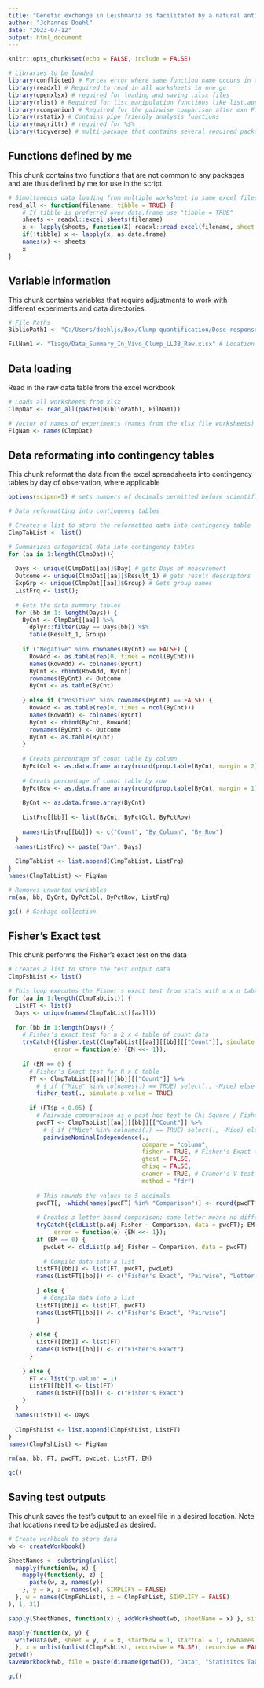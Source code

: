 ---
title: "Genetic exchange in Leishmania is facilitated by a natural antibody: Statistics"
author: "Johannes Doehl"
date: "2023-07-12"
output: html_document
---

```{r setup, include=FALSE}
knitr::opts_chunk$set(echo = FALSE, include = FALSE)

# Libraries to be loaded
library(conflicted) # Forces error where same function name occurs in different packages to force specification
library(readxl) # Required to read in all worksheets in one go
library(openxlsx) # required for loading and saving .xlsx files
library(rlist) # Required for list manipulation functions like list.append()
library(rcompanion) # Required for the pairwise comparison after mxn Fisher's Exact test [ pairwiseNominalIndependence() ]
library(rstatix) # Contains pipe friendly analysis functions
library(magrittr) # required for %$%
library(tidyverse) # multi-package that contains several required package inc. ggplot2, purrr, tipple, dplyr, etc.
```

## Functions defined by me

This chunk contains two functions that are not common to any packages and are thus defined by me for use in the script.

```{r Function-definition}
# Simultaneous data loading from multiple worksheet in same excel files
read_all <- function(filename, tibble = TRUE) {
    # If tibble is preferred over data.frame use "tibble = TRUE"
    sheets <- readxl::excel_sheets(filename)
    x <- lapply(sheets, function(X) readxl::read_excel(filename, sheet = X))
    if(!tibble) x <- lapply(x, as.data.frame)
    names(x) <- sheets
    x
}
```

## Variable information

This chunk contains variables that require adjustments to work with different experiments and data directories.

```{r Variable-information}
# File Paths
BiblioPath1 <- "C:/Users/doehljs/Box/Clump quantification/Dose response_Experiment/" # Root directory

FilNam1 <- "Tiago/Data_Summary_In_Vivo_Clump_LLJB_Raw.xlsx" # Location of raw data file
```

## Data loading

Read in the raw data table from the excel workbook

```{r Data-loading}
# Loads all worksheets from xlsx
ClmpDat <- read_all(paste0(BiblioPath1, FilNam1))

# Vector of names of experiments (names from the xlsx file worksheets)
FigNam <- names(ClmpDat)
```

## Data reformating into contingency tables 

This chunk reformat the data from the excel spreadsheets into contingency tables by day of observation, where applicable 

```{r Contingency-tables}
options(scipen=5) # sets numbers of decimals permitted before scientific nomenclature takes over

# Data reformatting into contingency tables

# Creates a list to store the reformatted data into contingency table
ClmpTabList <- list()

# Summarizes categorical data into contingency tables
for (aa in 1:length(ClmpDat)){
  
  Days <- unique(ClmpDat[[aa]]$Day) # gets Days of measurement
  Outcome <- unique(ClmpDat[[aa]]$Result_1) # gets result descriptors
  ExpGrp <- unique(ClmpDat[[aa]]$Group) # Gets group names
  ListFrq <- list();
  
  # Gets the data summary tables
  for (bb in 1: length(Days)) {
    ByCnt <- ClmpDat[[aa]] %>%
      dplyr::filter(Day == Days[bb]) %$%
      table(Result_1, Group)
    
    if ("Negative" %in% rownames(ByCnt) == FALSE) {
      RowAdd <- as.table(rep(0, times = ncol(ByCnt)))
      names(RowAdd) <- colnames(ByCnt)
      ByCnt <- rbind(RowAdd, ByCnt)
      rownames(ByCnt) <- Outcome
      ByCnt <- as.table(ByCnt)
      
    } else if ("Positive" %in% rownames(ByCnt) == FALSE) {
      RowAdd <- as.table(rep(0, times = ncol(ByCnt)))
      names(RowAdd) <- colnames(ByCnt)
      ByCnt <- rbind(ByCnt, RowAdd)
      rownames(ByCnt) <- Outcome
      ByCnt <- as.table(ByCnt)
    }
    
    # Creats percentage of count table by column
    ByPctCol <- as.data.frame.array(round(prop.table(ByCnt, margin = 2), 3) * 100)
    
    # Creats percentage of count table by row
    ByPctRow <- as.data.frame.array(round(prop.table(ByCnt, margin = 1), 3) * 100)
    
    ByCnt <- as.data.frame.array(ByCnt)
    
    ListFrq[[bb]] <- list(ByCnt, ByPctCol, ByPctRow)
    
    names(ListFrq[[bb]]) <- c("Count", "By_Column", "By_Row")
  }
  names(ListFrq) <- paste("Day", Days)
  
  ClmpTabList <- list.append(ClmpTabList, ListFrq)
}
names(ClmpTabList) <- FigNam

# Removes unwanted variables
rm(aa, bb, ByCnt, ByPctCol, ByPctRow, ListFrq)

gc() # Garbage collection
```

## Fisher's Exact test

This chunk performs the Fisher's exact test on the data

```{r Fishers-exact}
# Creates a list to store the test output data
ClmpFshList <- list()

# This loop executes the Fisher's exact test from stats with m x n tables and executes a pairwise comparison if indicated 
for (aa in 1:length(ClmpTabList)) {
  ListFT <- list()
  Days <- unique(names(ClmpTabList[[aa]]))
  
  for (bb in 1:length(Days)) {
    # Fisher's exact test for a 2 x 4 table of count data
    tryCatch({fisher.test(ClmpTabList[[aa]][[bb]][["Count"]], simulate.p.value = TRUE); EM <<- 0}, # In case one roq is all zeros
             error = function(e) {EM <<- 1});
    
    if (EM == 0) {
      # Fisher's Exact test for R x C table
      FT <- ClmpTabList[[aa]][[bb]][["Count"]] %>% 
        # { if ("Mice" %in% colnames(.) == TRUE) select(., -Mice) else . } %>% # In case of exclusion of the "Mice" data column 
        fisher_test(., simulate.p.value = TRUE) 
      
      if (FT$p < 0.05) {
        # Pairwsie comparaison as a post hoc test to Chi Square / Fisher's exact test with table exceeding 2 x 2 format
        pwcFT <- ClmpTabList[[aa]][[bb]][["Count"]] %>% 
          # { if ("Mice" %in% colnames(.) == TRUE) select(., -Mice) else . } %>% # In case of exclusion of the "Mice" data column 
          pairwiseNominalIndependence(.,
                                      compare = "column",
                                      fisher = TRUE, # Fisher's Exact test executed for the pair
                                      gtest = FALSE,
                                      chisq = FALSE,
                                      cramer = TRUE, # Cramer's V test determines the effect size between two measurements
                                      method = "fdr")
        
        # This rounds the values to 5 decimals
        pwcFT[, -which(names(pwcFT) %in% "Comparison")] <- round(pwcFT[, -which(names(pwcFT) %in% "Comparison")], digits = 5)
        
        # Creates a letter based comparison; same letter means no difference
        tryCatch({cldList(p.adj.Fisher ~ Comparison, data = pwcFT); EM <<- 0},
             error = function(e) {EM <<- 1});
        if (EM == 0) {
          pwcLet <- cldList(p.adj.Fisher ~ Comparison, data = pwcFT)
          
          # Compile data into a list
        ListFT[[bb]] <- list(FT, pwcFT, pwcLet)
        names(ListFT[[bb]]) <- c("Fisher's Exact", "Pairwise", "Letter Code")
  
        } else {
          # Compile data into a list
        ListFT[[bb]] <- list(FT, pwcFT)
        names(ListFT[[bb]]) <- c("Fisher's Exact", "Pairwise") 
        }
         
      } else {
        ListFT[[bb]] <- list(FT)
        names(ListFT[[bb]]) <- c("Fisher's Exact")
      }
      
    } else {
      FT <- list("p.value" = 1)
      ListFT[[bb]] <- list(FT)
        names(ListFT[[bb]]) <- c("Fisher's Exact")
    }
  }
  names(ListFT) <- Days
  
  ClmpFshList <- list.append(ClmpFshList, ListFT)
}
names(ClmpFshList) <- FigNam

rm(aa, bb, FT, pwcFT, pwcLet, ListFT, EM)

gc()
```

## Saving test outputs

This chunk saves the test's output to an excel file in a desired location. Note that locations need to be adjusted as desired.

```{r Saving-data}
# Create workbook to store data
wb <- createWorkbook()

SheetNames <- substring(unlist(
  mapply(function(w, x) {
    mapply(function(y, z) {
      paste(w, z, names(y))
    }, y = x, z = names(x), SIMPLIFY = FALSE)
  }, w = names(ClmpFshList), x = ClmpFshList, SIMPLIFY = FALSE)
), 1, 31)

sapply(SheetNames, function(x) { addWorksheet(wb, sheetName = x) }, simplify = FALSE)

mapply(function(x, y) { 
  writeData(wb, sheet = y, x = x, startRow = 1, startCol = 1, rowNames = TRUE) 
  }, x = unlist(unlist(ClmpFshList, recursive = FALSE), recursive = FALSE), y = SheetNames)
getwd()
saveWorkbook(wb, file = paste(dirname(getwd()), "Data", "Statisitcs Table (Jul 23).xlsx", sep = "/"), overwrite = TRUE)

gc()
```

